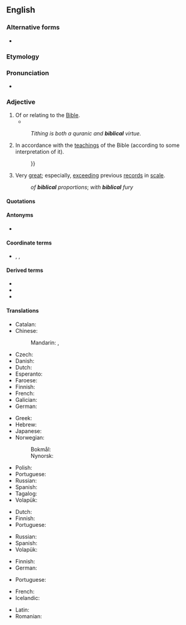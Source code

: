 {{also|Biblical}}
==English==

===Alternative forms===
* {{l|en|Biblical}}

===Etymology===
{{suf|en|bible|ical}}

===Pronunciation===
* {{IPA|/ˈbɪblɪkəl/|lang=en}}

===Adjective===
{{en-adj}}

# Of or relating to the [[Bible]].
#* {{quote-book|year=1963|author={{w|Margery Allingham}}
|title={{w|The China Governess}}
|chapter=3|url=http://openlibrary.org/works/OL2004261W
|passage=Sepia Delft tiles surrounded the fireplace, their crudely drawn '''Biblical''' scenes in faded cyclamen blending with the pinkish pine, while above them, instead of a mantelshelf, there was an archway high enough to form a balcony with slender balusters and a tapestry-hung wall behind.}}
#: ''Tithing is both a quranic and '''biblical''' virtue.''
# In accordance with the [[teaching]]s of the Bible (according to some interpretation of it).
#: {{ux|en|The [[biblical]] [[teaching]] is that{{...}}}}
#: {{ux|en|'''biblical''' morality}}
# Very [[great]]; especially, [[exceeding]] previous [[records]] in [[scale]].
#: ''of '''biblical''' proportions''; ''with '''biblical''' fury''

====Quotations====
{{seecites}}

====Antonyms====
* {{l|en|unbiblical}}

====Coordinate terms====
* {{l|en|Qur'anic}}, {{l|en|Vedic}}, {{l|en|Avestan}}

====Derived terms====
* {{l|en|biblical proportions}}
* {{l|en|biblical studies}}
* {{l|en|know someone in the biblical sense}}

====Translations====
{{trans-top|Of or relating to the Bible}}
* Catalan: {{t+|ca|bíblic}}
* Chinese:
*: Mandarin: {{t+|cmn|聖經|alt=聖經的|sc=Hani}}, {{t+|cmn|圣经|tr=shèngjīng de|alt=圣经的|sc=Hani}}
* Czech: {{t+|cs|biblický}}
* Danish: {{t|da|bibelsk}}
* Dutch: {{t+|nl|bijbels}}
* Esperanto: {{t|eo|biblia}}
* Faroese: {{t|fo|bíbilskur}}
* Finnish: {{t+|fi|raamatullinen}}
* French: {{t+|fr|biblique}}
* Galician: {{t|gl|bíblico|m}}
* German: {{t+|de|biblisch}}
{{trans-mid}}
* Greek: {{t+|el|βιβλικός|sc=Grek}}
* Hebrew: {{t|he|מקראי|tr=miqrai}}
* Japanese: {{t+|ja|聖書|alt=聖書の|tr=せいしょの, seisho no}}
* Norwegian:
*: Bokmål: {{t+|nb|bibelsk}}
*: Nynorsk: {{t|nn|bibelsk}}
* Polish: {{t+|pl|biblijny}}
* Portuguese: {{t+|pt|bíblico}}
* Russian: {{t+|ru|библе́йский}}
* Spanish: {{t+|es|bíblico}}
* Tagalog: {{t|tl|bibliyahin}}
* Volapük: {{t+|vo|bibik}}
{{trans-bottom}}

{{trans-top|in accordance with the teachings of the Bible}}
* Dutch: {{t+|nl|bijbels}}
* Finnish: {{t+|fi|raamatullinen}}
* Portuguese: {{t+|pt|bíblico}}
{{trans-mid}}
* Russian: {{t+|ru|библе́йский}}
* Spanish: {{t+|es|bíblico}}
* Volapük: {{t+|vo|bibik}}
{{trans-bottom}}

{{trans-top|exceeding previous records}}
* Finnish: {{t+|fi|raamatullinen}}
* German: {{t+|de|biblisch}}
{{trans-mid}}
* Portuguese: {{t+|pt|bíblico}}
{{trans-bottom}}

{{checktrans-top}}
* French: {{t-check|fr|biblique}}
* Icelandic: {{t-check|is|biblía|alt=biblíu-}} <!-- was "[[biblía|biblíu-]]" - assumed inflected form or vocalised spelling; please verify if linking is acceptable. see [[User:Kephir/gadgets/xte#Translation_fixing]] -->
{{trans-mid}}
* Latin: {{t-check|la|biblicus}}
* Romanian: {{t-check|ro|biblic}}
{{trans-bottom}}